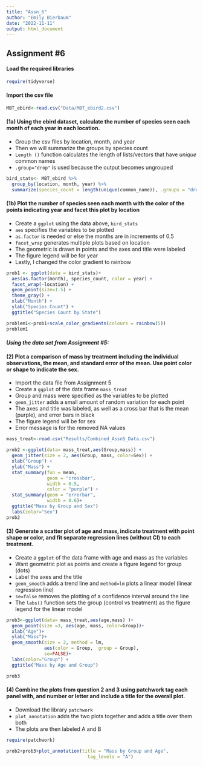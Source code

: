 ```yaml
---
title: "Assn_6"
author: "Emily Bierbaum"
date: "2022-11-11"
output: html_document
---
```


## **Assignment #6**

>

#### Load the required libraries
```r
require(tidyverse)
```

>
 
 
#### Import the csv file 
```r
MBT_ebird<-read.csv("Data/MBT_ebird2.csv")
```
>

#### **(1a)** Using the ebird dataset, calculate the number of species seen each month of each year in each location.
  - Group the csv files by location, month, and year  
  - Then we will summarize the groups by species count
  - `Length ()` function calculates the length of lists/vectors that have *unique* common names
  - `.group="drop"` is used because the output becomes ungrouped
```r
bird_stats<- MBT_ebird %>%
  group_by(location, month, year) %>%
  summarize(species_count = length(unique(common_name)), .groups = "drop")
```
 
>

#### **(1b)** Plot the number of species seen each month with the color of the points indicating year and facet this plot by location
  - Create a `ggplot` using the data above, `bird_stats`
  - `aes` specifies the variables to be plotted
  - `as.factor` is needed or else the months are in increments of 0.5
  - `facet_wrap` generates multiple plots based on location
  - The geometric is drawn in points and the axes and title were labeled
  - The figure legend will be for year
  - Lastly, I changed the color gradient to rainbow

```r
prob1 <- ggplot(data = bird_stats)+
  aes(as.factor(month), species_count, color = year) +
  facet_wrap(~location) +
  geom_point(size=1.5) +
  theme_gray() +
  xlab("Month") +
  ylab("Species Count") +
  ggtitle("Species Count by State") 

problem1<-prob1+scale_color_gradientn(colours = rainbow(5))
problem1
```

  

#### *Using the data set from Assignment #5:*
#### **(2)** Plot a comparison of mass by treatment including the individual observations, the mean, and standard error of the mean. Use point color or shape to indicate the sex.  
  - Import the data file from Assignment 5
  - Create a `ggplot` of the data frame `mass_treat`
  - Group and mass were specified as the variables to be plotted
  - `geom_jitter` adds a small amount of random variation for each point
  - The axes and title was labeled, as well as a cross bar that is the mean (purple), and error bars in black
  - The figure legend will be for sex
  - Error message is for the removed NA values

```r
mass_treat<-read.csv("Results/Combined_Assn5_Data.csv")

prob2 <-ggplot(data= mass_treat,aes(Group,mass)) +
  geom_jitter(size = 2, aes(Group, mass, color=Sex)) +
  xlab("Group") +
  ylab("Mass") +
  stat_summary(fun = mean,  
               geom = "crossbar", 
               width = 0.5, 
               color = "purple") +
  stat_summary(geom = "errorbar",  
               width = 0.6)+
  ggtitle("Mass by Group and Sex") 
  labs(color="Sex")
prob2
```


#### **(3)** Generate a scatter plot of age and mass, indicate treatment with point shape or color, and fit separate regression lines (without CI) to each treatment.  
  - Create a `ggplot` of the data frame with age and mass as the variables
  - Want geometric plot as points and create a figure legend for group (dots)
  - Label the axes and the title
  - `geom_smooth` adds a trend line and `method=lm` plots a linear model (linear regression line)
  - `se=false` removes the plotting of a confidence interval around the line
  - The `labs()` function sets the group (control vs treatment) as the figure legend for the linear model

```r
prob3<-ggplot(data= mass_treat,aes(age,mass) )+ 
  geom_point(size =3, aes(age, mass, color=Group))+ 
  xlab("Age")+ 
  ylab("Mass")+
  geom_smooth(size = 2, method = lm, 
              aes(color = Group,  group = Group), 
              se=FALSE)+
  labs(color="Group") + 
  ggtitle("Mass by Age and Group")

prob3
```


#### **(4)** Combine the plots from question 2 and 3 using patchwork tag each panel with, and number or letter and include a title for the overall plot.       
  - Download the library `patchwork`
  - `plot_annotation` adds the two plots together and adds a title over them both
  - The plots are then labeled A and B 

```r
require(patchwork)

prob2+prob3+plot_annotation(title = "Mass by Group and Age",
                              tag_levels = "A")

```




